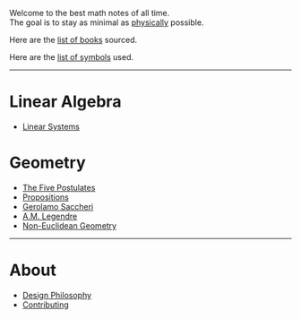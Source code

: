 Welcome to the best math notes of all time.  
The goal is to stay as minimal as [physically][physics] possible.

Here are the [list of books](/books) sourced.

Here are the [list of symbols](/symbols) used.

---

# Linear Algebra

* [Linear Systems](/la/linear-systems)

# Geometry

* [The Five Postulates](/gm/postulates)
* [Propositions](/gm/propositions)
* [Gerolamo Saccheri](/gm/gerolamo-saccheri)
* [A.M. Legendre](/gm/legendre)
* [Non-Euclidean Geometry](/gm/non-euclidean-geometry)

---

# About

* [Design Philosophy](/design)  
* [Contributing](/contributing)

[physics]: /physics
